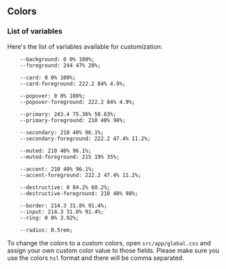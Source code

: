 ## Colors

### List of variables

Here's the list of variables available for customization:

```
    --background: 0 0% 100%;
    --foreground: 244 47% 20%;

    --card: 0 0% 100%;
    --card-foreground: 222.2 84% 4.9%;

    --popover: 0 0% 100%;
    --popover-foreground: 222.2 84% 4.9%;

    --primary: 243.4 75.36% 58.63%;
    --primary-foreground: 210 40% 98%;

    --secondary: 210 40% 96.1%;
    --secondary-foreground: 222.2 47.4% 11.2%;

    --muted: 210 40% 96.1%;
    --muted-foreground: 215 19% 35%;

    --accent: 210 40% 96.1%;
    --accent-foreground: 222.2 47.4% 11.2%;

    --destructive: 0 84.2% 60.2%;
    --destructive-foreground: 210 40% 98%;

    --border: 214.3 31.8% 91.4%;
    --input: 214.3 31.8% 91.4%;
    --ring: 0 0% 3.92%;

    --radius: 0.5rem;
```

To change the colors to a custom colors, open `src/app/global.css` and assign your own custom color value to those fields. Please make sure you use the colors `hsl` format and there will be comma separated.

